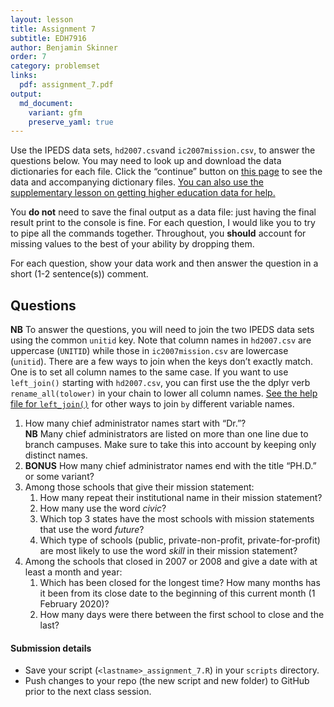 ```yaml
---
layout: lesson
title: Assignment 7
subtitle: EDH7916
author: Benjamin Skinner
order: 7
category: problemset
links:
  pdf: assignment_7.pdf
output:
  md_document:
    variant: gfm
    preserve_yaml: true
---
```


Use the IPEDS data sets, `hd2007.csv`and `ic2007mission.csv`, to
answer the questions below. You may need to look up and download the
data dictionaries for each file. Click the "continue" button on [this
page](https://nces.ed.gov/ipeds/datacenter/DataFiles.aspx?goToReportId=7)
to see the data and accompanying dictionary files. [You can also use
the supplementary lesson on getting higher education data for
help.](/edh7916/lessons/getting_data.html)

You **do not** need to save the final output as a data file: just
having the final result print to the console is fine. For each
question, I would like you to try to pipe all the commands
together. Throughout, you **should** account for missing values to the
best of your ability by dropping them.

For each question, show your data work and then answer the question in
a short (1-2 sentence(s)) comment. 

## Questions

**NB** To answer the questions, you will need to join the two IPEDS
data sets using the common `unitid` key. Note that column names in
`hd2007.csv` are uppercase (`UNITID`) while those in
`ic2007mission.csv` are lowercase (`unitid`). There are a few ways to
join when the keys don't exactly match. One is to set all column names
to the same case. If you want to use `left_join()` starting with
`hd2007.csv`, you can first use the the dplyr verb
`rename_all(tolower)` in your chain to lower all column names. [See
the help file for
`left_join()`](https://dplyr.tidyverse.org/reference/join.html) for
other ways to join `by` different variable names.

1. How many chief administrator names start with "Dr."?  
   **NB** Many
   chief administrators are listed on more than one line due to branch
   campuses. Make sure to take this into account by keeping only
   distinct names.
1. **BONUS** How many chief administrator names end with the title "PH.D." or
   some variant?
1. Among those schools that give their mission statement:
   1. How many repeat their institutional name in their mission
   statement?  
   1. How many use the word _civic_?
   1. Which top 3 states have the most schools with mission statements
      that use the word _future_?  
   1. Which type of schools (public, private-non-profit,
      private-for-profit) are most likely to use the word _skill_ in
      their mission statement?
1. Among the schools that closed in 2007 or 2008 and give a date with
   at least a month and year:
   1. Which has been closed for the longest time? How many months has
      it been from its close date to the beginning of this current
      month (1 February 2020)?  
   1. How many days were there between the first school to close and
      the last?

#### Submission details

- Save your script (`<lastname>_assignment_7.R`) in your `scripts`
  directory.
- Push changes to your repo (the new script and new folder) to GitHub
  prior to the next class session.

